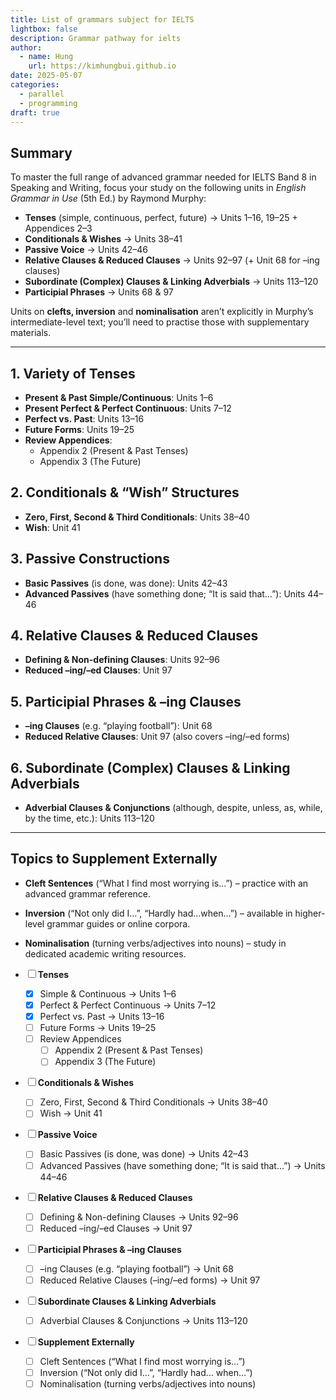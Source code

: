 ```yaml
---
title: List of grammars subject for IELTS
lightbox: false
description: Grammar pathway for ielts
author:
  - name: Hung
    url: https://kimhungbui.github.io
date: 2025-05-07
categories:
  - parallel
  - programming
draft: true
---
```


## Summary  
To master the full range of advanced grammar needed for IELTS Band 8 in Speaking and Writing, focus your study on the following units in *English Grammar in Use* (5th Ed.) by Raymond Murphy:

- **Tenses** (simple, continuous, perfect, future) → Units 1–16, 19–25 + Appendices 2–3  
- **Conditionals & Wishes** → Units 38–41  
- **Passive Voice** → Units 42–46  
- **Relative Clauses & Reduced Clauses** → Units 92–97 (+ Unit 68 for –ing clauses)  
- **Subordinate (Complex) Clauses & Linking Adverbials** → Units 113–120  
- **Participial Phrases** → Units 68 & 97  

Units on **clefts, inversion** and **nominalisation** aren’t explicitly in Murphy’s intermediate-level text; you’ll need to practise those with supplementary materials.

---

## 1. Variety of Tenses  
-  **Present & Past Simple/Continuous**: Units 1–6  
- **Present Perfect & Perfect Continuous**: Units 7–12  
- **Perfect vs. Past**: Units 13–16  
- **Future Forms**: Units 19–25  
- **Review Appendices**:  
  - Appendix 2 (Present & Past Tenses)  
  - Appendix 3 (The Future)  

## 2. Conditionals & “Wish” Structures  
- **Zero, First, Second & Third Conditionals**: Units 38–40  
- **Wish**: Unit 41  

## 3. Passive Constructions  
- **Basic Passives** (is done, was done): Units 42–43  
- **Advanced Passives** (have something done; “It is said that…”): Units 44–46  

## 4. Relative Clauses & Reduced Clauses  
- **Defining & Non-defining Clauses**: Units 92–96  
- **Reduced –ing/–ed Clauses**: Unit 97  

## 5. Participial Phrases & –ing Clauses  
- **–ing Clauses** (e.g. “playing football”): Unit 68  
- **Reduced Relative Clauses**: Unit 97 (also covers –ing/–ed forms)  

## 6. Subordinate (Complex) Clauses & Linking Adverbials  
- **Adverbial Clauses & Conjunctions** (although, despite, unless, as, while, by the time, etc.): Units 113–120  

---

## Topics to Supplement Externally  
- **Cleft Sentences** (“What I find most worrying is…”) – practice with an advanced grammar reference.  
- **Inversion** (“Not only did I…”, “Hardly had…when…”) – available in higher-level grammar guides or online corpora.  
- **Nominalisation** (turning verbs/adjectives into nouns) – study in dedicated academic writing resources.  

- [ ] **Tenses**  
  - [x] Simple & Continuous → Units 1–6  
  - [x] Perfect & Perfect Continuous → Units 7–12  
  - [x] Perfect vs. Past → Units 13–16  
  - [ ] Future Forms → Units 19–25  
  - [ ] Review Appendices  
    - [ ] Appendix 2 (Present & Past Tenses)  
    - [ ] Appendix 3 (The Future)  

- [ ] **Conditionals & Wishes**  
  - [ ] Zero, First, Second & Third Conditionals → Units 38–40  
  - [ ] Wish → Unit 41  

- [ ] **Passive Voice**  
  - [ ] Basic Passives (is done, was done) → Units 42–43  
  - [ ] Advanced Passives (have something done; “It is said that…”) → Units 44–46  

- [ ] **Relative Clauses & Reduced Clauses**  
  - [ ] Defining & Non-defining Clauses → Units 92–96  
  - [ ] Reduced –ing/–ed Clauses → Unit 97  

- [ ] **Participial Phrases & –ing Clauses**  
  - [ ] –ing Clauses (e.g. “playing football”) → Unit 68  
  - [ ] Reduced Relative Clauses (–ing/–ed forms) → Unit 97  

- [ ] **Subordinate Clauses & Linking Adverbials**  
  - [ ] Adverbial Clauses & Conjunctions → Units 113–120  

- [ ] **Supplement Externally**  
  - [ ] Cleft Sentences (“What I find most worrying is…”)  
  - [ ] Inversion (“Not only did I…”, “Hardly had… when…”)  
  - [ ] Nominalisation (turning verbs/adjectives into nouns)  

